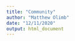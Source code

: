 ---
title: "Community"
author: "Matthew Olimb"
date: "12/11/2020"
output: html_document
---


